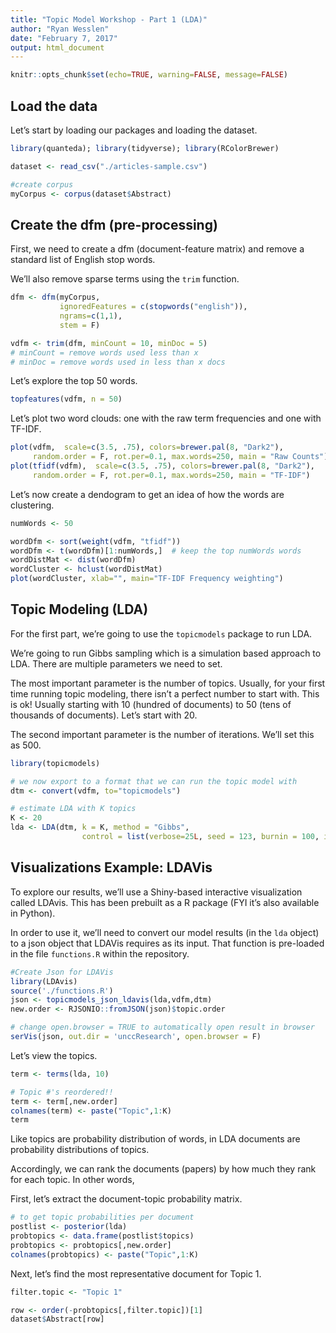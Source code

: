 ```yaml
---
title: "Topic Model Workshop - Part 1 (LDA)"
author: "Ryan Wesslen"
date: "February 7, 2017"
output: html_document
---
```


```r
knitr::opts_chunk$set(echo=TRUE, warning=FALSE, message=FALSE)
```

## Load the data

Let's start by loading our packages and loading the dataset.

```r
library(quanteda); library(tidyverse); library(RColorBrewer)

dataset <- read_csv("./articles-sample.csv")

#create corpus
myCorpus <- corpus(dataset$Abstract)
```

## Create the dfm (pre-processing)

First, we need to create a dfm (document-feature matrix) and remove a standard list of English stop words. 

We'll also remove sparse terms using the `trim` function.

```r
dfm <- dfm(myCorpus,
           ignoredFeatures = c(stopwords("english")),
           ngrams=c(1,1),
           stem = F)

vdfm <- trim(dfm, minCount = 10, minDoc = 5)
# minCount = remove words used less than x
# minDoc = remove words used in less than x docs
```

Let's explore the top 50 words.

```r
topfeatures(vdfm, n = 50)
```

Let's plot two word clouds: one with the raw term frequencies and one with TF-IDF.

```r
plot(vdfm,  scale=c(3.5, .75), colors=brewer.pal(8, "Dark2"), 
     random.order = F, rot.per=0.1, max.words=250, main = "Raw Counts")
plot(tfidf(vdfm),  scale=c(3.5, .75), colors=brewer.pal(8, "Dark2"), 
     random.order = F, rot.per=0.1, max.words=250, main = "TF-IDF")
```

Let's now create a dendogram to get an idea of how the words are clustering.

```r
numWords <- 50

wordDfm <- sort(weight(vdfm, "tfidf"))
wordDfm <- t(wordDfm)[1:numWords,]  # keep the top numWords words
wordDistMat <- dist(wordDfm)
wordCluster <- hclust(wordDistMat)
plot(wordCluster, xlab="", main="TF-IDF Frequency weighting")
```

## Topic Modeling (LDA)

For the first part, we're going to use the `topicmodels` package to run LDA.

We're going to run Gibbs sampling which is a simulation based approach to LDA. There are multiple parameters we need to set.

The most important parameter is the number of topics. Usually, for your first time running topic modeling, there isn't a perfect number to start with. This is ok! Usually starting with 10 (hundred of documents) to 50 (tens of thousands of documents). Let's start with 20.

The second important parameter is the number of iterations. We'll set this as 500.

```r
library(topicmodels)

# we now export to a format that we can run the topic model with
dtm <- convert(vdfm, to="topicmodels")

# estimate LDA with K topics
K <- 20
lda <- LDA(dtm, k = K, method = "Gibbs", 
                control = list(verbose=25L, seed = 123, burnin = 100, iter = 500))
```

## Visualizations Example: LDAVis

To explore our results, we'll use a Shiny-based interactive visualization called LDAvis. This has been prebuilt as a R package (FYI it's also available in Python). 

In order to use it, we'll need to convert our model results (in the `lda` object) to a json object that LDAVis requires as its input. That function is pre-loaded in the file `functions.R` within the repository. 

```r
#Create Json for LDAVis
library(LDAvis)
source('./functions.R')
json <- topicmodels_json_ldavis(lda,vdfm,dtm)
new.order <- RJSONIO::fromJSON(json)$topic.order

# change open.browser = TRUE to automatically open result in browser
serVis(json, out.dir = 'unccResearch', open.browser = F)
```

Let's view the topics.

```r
term <- terms(lda, 10)

# Topic #'s reordered!!
term <- term[,new.order]
colnames(term) <- paste("Topic",1:K)
term
```

Like topics are probability distribution of words, in LDA documents are probability distributions of topics.  

Accordingly, we can rank the documents (papers) by how much they rank for each topic. In other words, 

First, let's extract the document-topic probability matrix.

```r
# to get topic probabilities per document
postlist <- posterior(lda)
probtopics <- data.frame(postlist$topics)
probtopics <- probtopics[,new.order]
colnames(probtopics) <- paste("Topic",1:K)
```

Next, let's find the most representative document for Topic 1.

```r
filter.topic <- "Topic 1"

row <- order(-probtopics[,filter.topic])[1]
dataset$Abstract[row]
```
